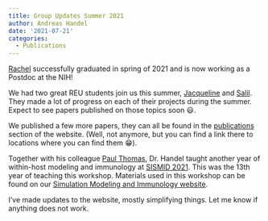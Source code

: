 ```yaml
---
title: Group Updates Summer 2021
author: Andreas Handel
date: '2021-07-21'
categories:
  - Publications
---
```


[Rachel](/people/rachel-mercaldo/) successfully graduated in spring of 2021 and is now working as a Postdoc at the NIH!

We had two great REU students join us this summer, [Jacqueline](/people/jacqueline-dworaczyk/) and [Salil](/people/salil-goyal/). They made a lot of progress on each of their projects during the summer. Expect to see papers published on those topics soon 😃.

We published a few more papers, they can all be found in the [publications](/publications.qmd) section of the website. (Well, not anymore, but you can find a link there to locations where you can find them 😁).

Together with his colleague [Paul Thomas](https://www.stjude.org/directory/t/paul-thomas.html), Dr. Handel taught another year of within-host modeling and immunology at [SISMID 2021](https://andreashandel.github.io/SISMID2021/). This was the 13th year of teaching this workshop. Materials used in this workshop can be found on our [Simulation Modeling and Immunology website](https://andreashandel.github.io/SMIcourse/).

I've made updates to the website, mostly simplifying things. Let me know if anything does not work.

